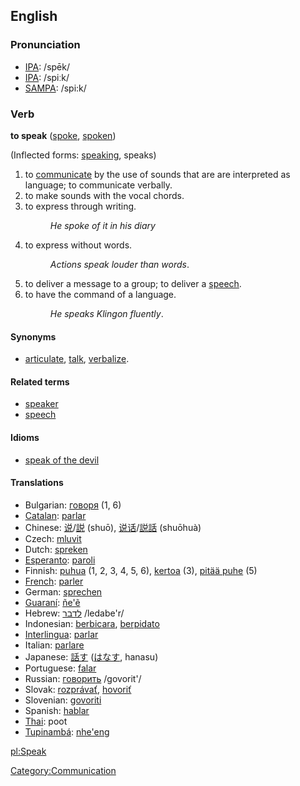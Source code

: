 ==English==

===Pronunciation===

*[[w:IPA|IPA]]: /spēk/
*[[w:IPA|IPA]]: /spiːk/
*[[w:SAMPA|SAMPA]]: /spi:k/

===Verb===

'''to speak''' ([[spoke]], [[spoken]])

(Inflected forms: [[speaking]], speaks)

# to [[communicate]] by the use of sounds that are are interpreted as language; to communicate verbally.
# to make sounds with the vocal chords.
# to express through writing.
#:''He spoke of it in his diary''
# to express without words.
#:''Actions speak louder than words''.
# to deliver a message to a group; to deliver a [[speech]].
# to have the command of a language.
#:''He speaks Klingon fluently''.

====Synonyms====
*[[articulate]], [[talk]], [[verbalize]].

====Related terms====
*[[speaker]]
*[[speech]]

====Idioms====
*[[speak of the devil]]

====Translations====
*Bulgarian: [[говоря]] (1, 6)
*[[Catalan]]: [[parlar]]
*Chinese: [[说]]/[[説]] (shuō), [[说话]]/[[説話]] (shuōhuà)
*Czech: [[mluvit]]
*Dutch: [[spreken]]
*[[Esperanto]]: [[paroli]]
*Finnish: [[puhua]] (1, 2, 3, 4, 5, 6), [[kertoa]] (3), [[pitää puhe]] (5)
*[[French]]: [[parler]]
*German: [[sprechen]]
*[[Guaraní]]: [[ñe'ẽ]]
*Hebrew: [[לדבר]] /ledabe'r/
*Indonesian: [[bicara|berbicara]], [[pidato|berpidato]]
*[[Interlingua]]: [[parlar]]
*Italian: [[parlare]]
*Japanese: [[話す]] ([[はなす]], hanasu)
*Portuguese: [[falar]]
*Russian: [[говорить]] /govorit'/
*Slovak: [[rozprávať]], [[hovoriť]]
*Slovenian: [[govoriti]]
*Spanish: [[hablar]]
*[[Thai]]: poot
*[[Tupinambá]]: [[nhe'eng]]

[[Category:Communication]]
[[pl:Speak]]
